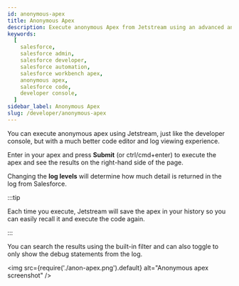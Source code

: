 ```yaml
---
id: anonymous-apex
title: Anonymous Apex
description: Execute anonymous Apex from Jetstream using an advanced and powerful code editor.
keywords:
  [
    salesforce,
    salesforce admin,
    salesforce developer,
    salesforce automation,
    salesforce workbench apex,
    anonymous apex,
    salesforce code,
    developer console,
  ]
sidebar_label: Anonymous Apex
slug: /developer/anonymous-apex
---
```


You can execute anonymous apex using Jetstream, just like the developer console, but with a much better code editor and log viewing experience.

Enter in your apex and press **Submit** (or ctrl/cmd+enter) to execute the apex and see the results on the right-hand side of the page.

Changing the **log levels** will determine how much detail is returned in the log from Salesforce.

:::tip

Each time you execute, Jetstream will save the apex in your history so you can easily recall it and execute the code again.

:::

You can search the results using the built-in filter and can also toggle to only show the debug statements from the log.

<img src={require('./anon-apex.png').default} alt="Anonymous apex screenshot" />
